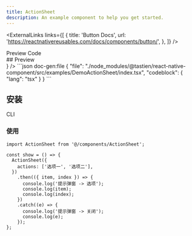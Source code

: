 ```yaml
---
title: ActionSheet
description: An example component to help you get started.
---
```



<ExternalLinks
  links={[
    {
      title: 'Button Docs',
      url: 'https://reactnativereusables.com/docs/components/button/',
    },
  ]}
/>

<div className='h-5' />

<Tabs defaultValue="preview">
  <TabsList>
    <TabsTrigger value="preview">Preview</TabsTrigger>
    <TabsTrigger value="code">Code</TabsTrigger>
  </TabsList>
  <TabsContent value="preview">
    <div id="preview" className='*:hidden scroll-m-20' aria-hidden>
      ## Preview
    </div>
    <PreviewCard preview={<ActionSheetPreview />} />
  </TabsContent>
  <TabsContent value="code">
    ```json doc-gen:file
    {
      "file": "./node_modules/@tastien/react-native-component/src/examples/DemoActionSheet/index.tsx",
      "codeblock": {
        "lang": "tsx"
      }
    }
    ```
  </TabsContent>
</Tabs>

## 安装

<Tabs defaultValue='cli'>
  <TabsList>
    <TabsTrigger id='cli' value='cli'>
      CLI
    </TabsTrigger>
  </TabsList>
  <TabsContent value='cli'>
    <CommandTabs
      args={[
        'add',
        'https://rnr-registry-template-docs.vercel.app/r/example-button.json',
      ]}
    />
  </TabsContent>
</Tabs>

### 使用

```tsx
import ActionSheet from '@/components/ActionSheet';

const show = () => {
  ActionSheet({
    actions: ['选项一', '选项二'],
  })
    .then(({ item, index }) => {
      console.log('提示弹窗 -> 选项');
      console.log(item);
      console.log(index);
    })
    .catch((e) => {
      console.log('提示弹窗 -> 关闭');
      console.log(e);
    });
};
```
